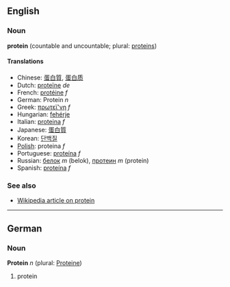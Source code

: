 ==English==
===Noun===
'''protein''' (countable and uncountable; plural: [[proteins]])

====Translations====
*Chinese: [[蛋白質]], [[蛋白质]]
*Dutch: [[proteïne]] ''de''
*French: [[protéine]] ''f''
*German: Protein ''n''
*Greek: [[πρωτεϊ'νη]] ''f''
*Hungarian: [[fehérje]]
*Italian: [[proteina]] ''f''
*Japanese: [[蛋白質]]
*Korean: [[단백질]]
*[[Polish]]: proteina ''f''
*Portuguese: [[proteína]] ''f''
*Russian: [[белок]] ''m'' (belok), [[протеин]] ''m'' (protein)
*Spanish: [[proteína]] ''f''

===See also===
*[[w:Protein|Wikipedia article on protein]]

----

==German==
===Noun===
'''Protein''' ''n'' (plural: [[Proteine]])

# protein